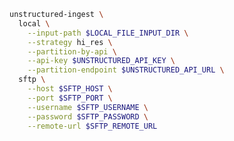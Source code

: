 ```bash CLI
unstructured-ingest \
  local \
    --input-path $LOCAL_FILE_INPUT_DIR \
    --strategy hi_res \
    --partition-by-api \
    --api-key $UNSTRUCTURED_API_KEY \
    --partition-endpoint $UNSTRUCTURED_API_URL \
  sftp \
    --host $SFTP_HOST \
    --port $SFTP_PORT \
    --username $SFTP_USERNAME \
    --password $SFTP_PASSWORD \
    --remote-url $SFTP_REMOTE_URL
```